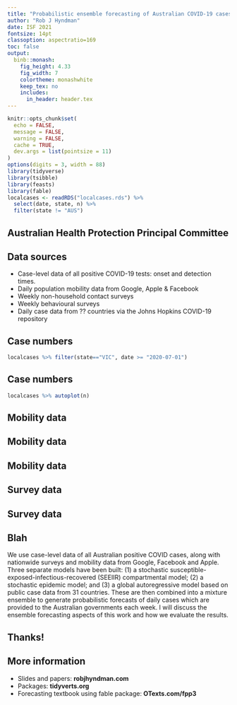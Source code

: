 ```yaml
---
title: "Probabilistic ensemble forecasting of Australian COVID-19 cases"
author: "Rob J Hyndman"
date: ISF 2021
fontsize: 14pt
classoption: aspectratio=169
toc: false
output:
  binb::monash:
    fig_height: 4.33
    fig_width: 7
    colortheme: monashwhite
    keep_tex: no
    includes:
      in_header: header.tex
---
```


```r
knitr::opts_chunk$set(
  echo = FALSE,
  message = FALSE,
  warning = FALSE,
  cache = TRUE,
  dev.args = list(pointsize = 11)
)
options(digits = 3, width = 88)
library(tidyverse)
library(tsibble)
library(feasts)
library(fable)
localcases <- readRDS("localcases.rds") %>%
  select(date, state, n) %>%
  filter(state != "AUS")
```

## Australian Health Protection Principal Committee

\begin{block}{}The \textbf{Australian Health Protection Principal Committee} is the key decision-making committee for national health emergencies. It comprises all state and territory Chief Health Officers and is chaired by the Australian Chief Medical Officer.
\end{block}

\begin{alertblock}{COVID-19 forecasting group}
\begin{multicols}{3}\small
\begin{itemize}\tightlist
\item Peter Dawson
\item Nick Golding
\item Rob J Hyndman
\item Dennis Liu
\item James M McCaw
\item Jodie McVernon
\item Pablo \rlap{Montero-Manso}
\item Robert Moss
\item Mitchell \rlap{O'Hara-Wild}
\item David J Price
\item Joshua V Ross
\item Gerry Ryan
\item Freya M Shearer
\item Tobin South
\item Ruarai Tobin
\end{itemize}
\end{multicols}\vspace*{-0.2cm}
\end{alertblock}

## Data sources

* Case-level data of all positive COVID-19 tests: onset and detection times.
* Daily population mobility data from Google, Apple & Facebook
* Weekly non-household contact surveys
* Weekly behavioural surveys
* Daily case data from ?? countries via the Johns Hopkins COVID-19 repository

## Case numbers
\fontsize{12}{12}\sf

```r
localcases %>% filter(state=="VIC", date >= "2020-07-01")
```

## Case numbers

```r
localcases %>% autoplot(n)
```

## Mobility data

\full{mobility}

## Mobility data

\full{google}

## Mobility data

\full{facebook}

## Survey data

\full{macrodistancing}

## Survey data

\full{microdistancing}

## Blah

We use case-level data of all Australian positive COVID cases, along with nationwide surveys and mobility data from Google, Facebook and Apple. Three separate models have been built: (1) a stochastic susceptible-exposed-infectious-recovered (SEEIIR) compartmental model; (2) a stochastic epidemic model; and (3) a global autoregressive model based on public case data from 31 countries. These are then combined into a mixture ensemble to generate probabilistic forecasts of daily cases which are provided to the Australian governments each week. I will discuss the ensemble forecasting aspects of this work and how we evaluate the results.



## Thanks!

\placefig{10}{1.4}{trim = 30 0 0 0, clip=TRUE, width=2cm, height=2.5cm}{mitch}

## More information
\fontsize{18}{20}\sf

 * Slides and papers: **robjhyndman.com**
 * Packages: **tidyverts.org**
 * Forecasting textbook using fable package: **OTexts.com/fpp3**

\begin{textblock}{8}(7.6,4.8)
\begin{alertblock}{Find me at ...}
\href{https://twitter.com/robjhyndman}{\faicon{twitter} @robjhyndman}

\href{https://github.com/robjhyndman}{\faicon{github}  @robjhyndman}

\href{https://robjhyndman.com}{\faicon{home} robjhyndman.com}

\href{mailto:rob.hyndman@monash.edu}{\faicon{envelope}  rob.hyndman@monash.edu}
\end{alertblock}
\end{textblock}
\vspace*{10cm}

